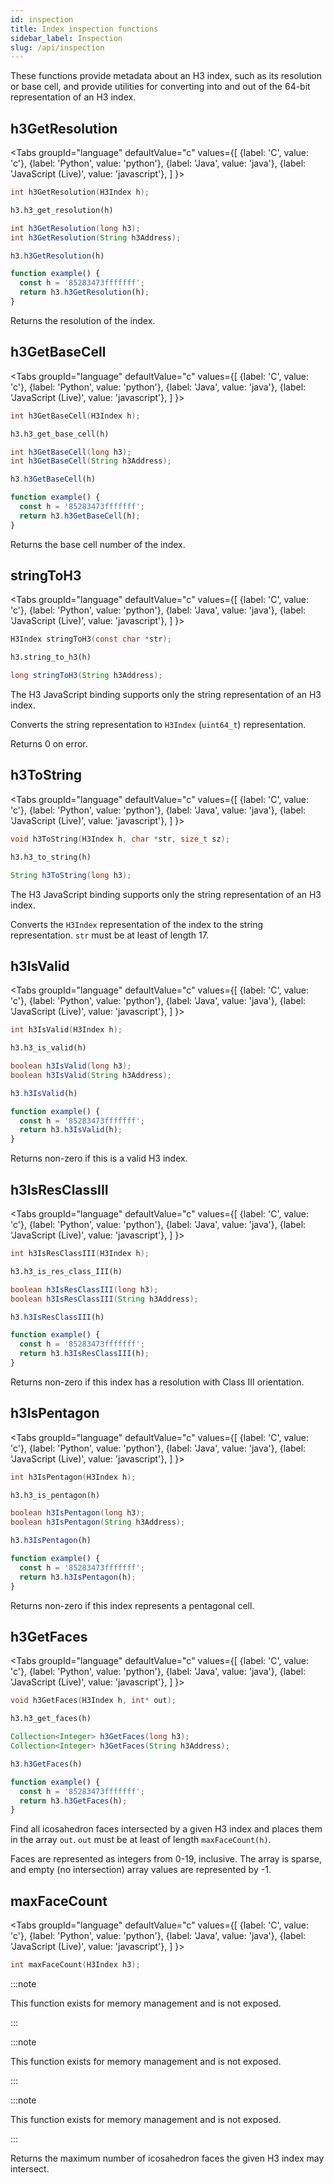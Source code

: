 ```yaml
---
id: inspection
title: Index inspection functions
sidebar_label: Inspection
slug: /api/inspection
---
```



These functions provide metadata about an H3 index, such as its resolution or base cell, and provide utilities for converting into and out of the 64-bit representation of an H3 index.

## h3GetResolution

<Tabs
  groupId="language"
  defaultValue="c"
  values={[
    {label: 'C', value: 'c'},
    {label: 'Python', value: 'python'},
    {label: 'Java', value: 'java'},
    {label: 'JavaScript (Live)', value: 'javascript'},
  ]
}>
<TabItem value="c">

```c
int h3GetResolution(H3Index h);
```

</TabItem>
<TabItem value="python">

```py
h3.h3_get_resolution(h)
```

</TabItem>
<TabItem value="java">

```java
int h3GetResolution(long h3);
int h3GetResolution(String h3Address);
```

</TabItem>
<TabItem value="javascript">

```js
h3.h3GetResolution(h)
```

```js live
function example() {
  const h = '85283473fffffff';
  return h3.h3GetResolution(h);
}
```

</TabItem>
</Tabs>

Returns the resolution of the index.

## h3GetBaseCell

<Tabs
  groupId="language"
  defaultValue="c"
  values={[
    {label: 'C', value: 'c'},
    {label: 'Python', value: 'python'},
    {label: 'Java', value: 'java'},
    {label: 'JavaScript (Live)', value: 'javascript'},
  ]
}>
<TabItem value="c">

```c
int h3GetBaseCell(H3Index h);
```

</TabItem>
<TabItem value="python">

```py
h3.h3_get_base_cell(h)
```

</TabItem>
<TabItem value="java">

```java
int h3GetBaseCell(long h3);
int h3GetBaseCell(String h3Address);
```

</TabItem>
<TabItem value="javascript">

```js
h3.h3GetBaseCell(h)
```

```js live
function example() {
  const h = '85283473fffffff';
  return h3.h3GetBaseCell(h);
}
```

</TabItem>
</Tabs>

Returns the base cell number of the index.

## stringToH3

<Tabs
  groupId="language"
  defaultValue="c"
  values={[
    {label: 'C', value: 'c'},
    {label: 'Python', value: 'python'},
    {label: 'Java', value: 'java'},
    {label: 'JavaScript (Live)', value: 'javascript'},
  ]
}>
<TabItem value="c">

```c
H3Index stringToH3(const char *str);
```

</TabItem>
<TabItem value="python">

```py
h3.string_to_h3(h)
```

</TabItem>
<TabItem value="java">

```java
long stringToH3(String h3Address);
```

</TabItem>
<TabItem value="javascript">

The H3 JavaScript binding supports only the string representation of an H3 index.

</TabItem>
</Tabs>

Converts the string representation to `H3Index` (`uint64_t`) representation.

Returns 0 on error.

## h3ToString

<Tabs
  groupId="language"
  defaultValue="c"
  values={[
    {label: 'C', value: 'c'},
    {label: 'Python', value: 'python'},
    {label: 'Java', value: 'java'},
    {label: 'JavaScript (Live)', value: 'javascript'},
  ]
}>
<TabItem value="c">

```c
void h3ToString(H3Index h, char *str, size_t sz);
```

</TabItem>
<TabItem value="python">

```py
h3.h3_to_string(h)
```

</TabItem>
<TabItem value="java">

```java
String h3ToString(long h3);
```

</TabItem>
<TabItem value="javascript">

The H3 JavaScript binding supports only the string representation of an H3 index.

</TabItem>
</Tabs>

Converts the `H3Index` representation of the index to the string representation. `str` must be at least of length 17.

## h3IsValid

<Tabs
  groupId="language"
  defaultValue="c"
  values={[
    {label: 'C', value: 'c'},
    {label: 'Python', value: 'python'},
    {label: 'Java', value: 'java'},
    {label: 'JavaScript (Live)', value: 'javascript'},
  ]
}>
<TabItem value="c">

```c
int h3IsValid(H3Index h);
```

</TabItem>
<TabItem value="python">

```py
h3.h3_is_valid(h)
```

</TabItem>
<TabItem value="java">

```java
boolean h3IsValid(long h3);
boolean h3IsValid(String h3Address);
```

</TabItem>
<TabItem value="javascript">

```js
h3.h3IsValid(h)
```

```js live
function example() {
  const h = '85283473fffffff';
  return h3.h3IsValid(h);
}
```

</TabItem>
</Tabs>

Returns non-zero if this is a valid H3 index.

## h3IsResClassIII

<Tabs
  groupId="language"
  defaultValue="c"
  values={[
    {label: 'C', value: 'c'},
    {label: 'Python', value: 'python'},
    {label: 'Java', value: 'java'},
    {label: 'JavaScript (Live)', value: 'javascript'},
  ]
}>
<TabItem value="c">

```c
int h3IsResClassIII(H3Index h);
```

</TabItem>
<TabItem value="python">

```py
h3.h3_is_res_class_III(h)
```

</TabItem>
<TabItem value="java">

```java
boolean h3IsResClassIII(long h3);
boolean h3IsResClassIII(String h3Address);
```

</TabItem>
<TabItem value="javascript">

```js
h3.h3IsResClassIII(h)
```

```js live
function example() {
  const h = '85283473fffffff';
  return h3.h3IsResClassIII(h);
}
```

</TabItem>
</Tabs>

Returns non-zero if this index has a resolution with Class III orientation.

## h3IsPentagon

<Tabs
  groupId="language"
  defaultValue="c"
  values={[
    {label: 'C', value: 'c'},
    {label: 'Python', value: 'python'},
    {label: 'Java', value: 'java'},
    {label: 'JavaScript (Live)', value: 'javascript'},
  ]
}>
<TabItem value="c">

```c
int h3IsPentagon(H3Index h);
```

</TabItem>
<TabItem value="python">

```py
h3.h3_is_pentagon(h)
```

</TabItem>
<TabItem value="java">

```java
boolean h3IsPentagon(long h3);
boolean h3IsPentagon(String h3Address);
```

</TabItem>
<TabItem value="javascript">

```js
h3.h3IsPentagon(h)
```

```js live
function example() {
  const h = '85283473fffffff';
  return h3.h3IsPentagon(h);
}
```

</TabItem>
</Tabs>

Returns non-zero if this index represents a pentagonal cell.

## h3GetFaces

<Tabs
  groupId="language"
  defaultValue="c"
  values={[
    {label: 'C', value: 'c'},
    {label: 'Python', value: 'python'},
    {label: 'Java', value: 'java'},
    {label: 'JavaScript (Live)', value: 'javascript'},
  ]
}>
<TabItem value="c">

```c
void h3GetFaces(H3Index h, int* out);
```

</TabItem>
<TabItem value="python">

```py
h3.h3_get_faces(h)
```

</TabItem>
<TabItem value="java">

```java
Collection<Integer> h3GetFaces(long h3);
Collection<Integer> h3GetFaces(String h3Address);
```

</TabItem>
<TabItem value="javascript">

```js
h3.h3GetFaces(h)
```

```js live
function example() {
  const h = '85283473fffffff';
  return h3.h3GetFaces(h);
}
```

</TabItem>
</Tabs>

Find all icosahedron faces intersected by a given H3 index and places them in the array `out`. `out` must be at least of length `maxFaceCount(h)`.

Faces are represented as integers from 0-19, inclusive. The array is sparse, and empty (no intersection) array values are represented by -1.

## maxFaceCount

<Tabs
  groupId="language"
  defaultValue="c"
  values={[
    {label: 'C', value: 'c'},
    {label: 'Python', value: 'python'},
    {label: 'Java', value: 'java'},
    {label: 'JavaScript (Live)', value: 'javascript'},
  ]
}>
<TabItem value="c">

```c
int maxFaceCount(H3Index h3);
```

</TabItem>
<TabItem value="python">

:::note

This function exists for memory management and is not exposed.

:::

</TabItem>
<TabItem value="java">

:::note

This function exists for memory management and is not exposed.

:::

</TabItem>
<TabItem value="javascript">

:::note

This function exists for memory management and is not exposed.

:::

</TabItem>
</Tabs>

Returns the maximum number of icosahedron faces the given H3 index may intersect.
